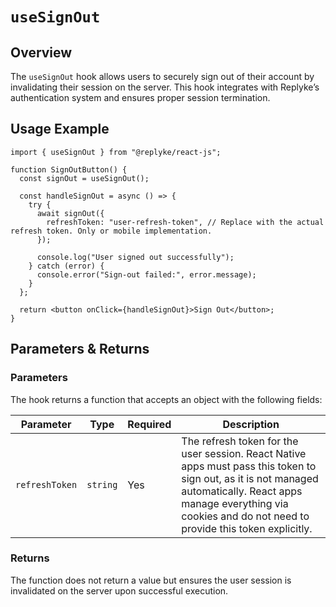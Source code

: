 # `useSignOut`

## Overview
The `useSignOut` hook allows users to securely sign out of their account by invalidating their session on the server. This hook integrates with Replyke’s authentication system and ensures proper session termination.

## Usage Example

```tsx
import { useSignOut } from "@replyke/react-js";

function SignOutButton() {
  const signOut = useSignOut();

  const handleSignOut = async () => {
    try {
      await signOut({
        refreshToken: "user-refresh-token", // Replace with the actual refresh token. Only or mobile implementation.
      });

      console.log("User signed out successfully");
    } catch (error) {
      console.error("Sign-out failed:", error.message);
    }
  };

  return <button onClick={handleSignOut}>Sign Out</button>;
}
```

## Parameters & Returns

### Parameters
The hook returns a function that accepts an object with the following fields:

| Parameter       | Type      | Required | Description |
| --------------- | --------- | -------- | ----------- |
| `refreshToken`  | `string`  | Yes      | The refresh token for the user session. React Native apps must pass this token to sign out, as it is not managed automatically. React apps manage everything via cookies and do not need to provide this token explicitly. |

### Returns
The function does not return a value but ensures the user session is invalidated on the server upon successful execution.